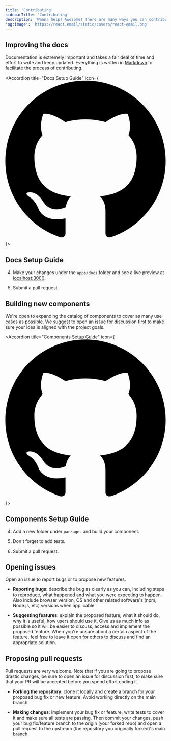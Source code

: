 ```yaml
---
title: 'Contributing'
sidebarTitle: 'Contributing'
description: 'Wanna help? Awesome! There are many ways you can contribute.'
'og:image': 'https://react.email/static/covers/react-email.png'
---
```



## Improving the docs

Documentation is extremely important and takes a fair deal of time and effort to write and keep updated. Everything is written in [Markdown](https://www.markdownguide.org/) to facilitate the process of contributing.

<Accordion title="Docs Setup Guide" icon={
    <svg
      xmlns="http://www.w3.org/2000/svg"
      viewBox="0 0 24 24"
    >
      <path d="M12 0c-6.626 0-12 5.373-12 12 0 5.302 3.438 9.8 8.207 11.387.599.111.793-.261.793-.577v-2.234c-3.338.726-4.033-1.416-4.033-1.416-.546-1.387-1.333-1.756-1.333-1.756-1.089-.745.083-.729.083-.729 1.205.084 1.839 1.237 1.839 1.237 1.07 1.834 2.807 1.304 3.492.997.107-.775.418-1.305.762-1.604-2.665-.305-5.467-1.334-5.467-5.931 0-1.311.469-2.381 1.236-3.221-.124-.303-.535-1.524.117-3.176 0 0 1.008-.322 3.301 1.23.957-.266 1.983-.399 3.003-.404 1.02.005 2.047.138 3.006.404 2.291-1.552 3.297-1.23 3.297-1.23.653 1.653.242 2.874.118 3.176.77.84 1.235 1.911 1.235 3.221 0 4.609-2.807 5.624-5.479 5.921.43.372.823 1.102.823 2.222v3.293c0 .319.192.694.801.576 4.765-1.589 8.199-6.086 8.199-11.386 0-6.627-5.373-12-12-12z" />
    </svg>
}>

## Docs Setup Guide

<LocalDev />

4. Make your changes under the `apps/docs` folder and see a live preview at [localhost:3000](http://localhost:3000).

5. Submit a pull request.

</Accordion>

## Building new components

We're open to expanding the catalog of components to cover as many use cases as possible. We suggest to open an issue for discussion first to make sure your idea is aligned with the project goals.

<Accordion title="Components Setup Guide" icon={
    <svg
      xmlns="http://www.w3.org/2000/svg"
      viewBox="0 0 24 24"
    >
      <path d="M12 0c-6.626 0-12 5.373-12 12 0 5.302 3.438 9.8 8.207 11.387.599.111.793-.261.793-.577v-2.234c-3.338.726-4.033-1.416-4.033-1.416-.546-1.387-1.333-1.756-1.333-1.756-1.089-.745.083-.729.083-.729 1.205.084 1.839 1.237 1.839 1.237 1.07 1.834 2.807 1.304 3.492.997.107-.775.418-1.305.762-1.604-2.665-.305-5.467-1.334-5.467-5.931 0-1.311.469-2.381 1.236-3.221-.124-.303-.535-1.524.117-3.176 0 0 1.008-.322 3.301 1.23.957-.266 1.983-.399 3.003-.404 1.02.005 2.047.138 3.006.404 2.291-1.552 3.297-1.23 3.297-1.23.653 1.653.242 2.874.118 3.176.77.84 1.235 1.911 1.235 3.221 0 4.609-2.807 5.624-5.479 5.921.43.372.823 1.102.823 2.222v3.293c0 .319.192.694.801.576 4.765-1.589 8.199-6.086 8.199-11.386 0-6.627-5.373-12-12-12z" />
    </svg>
}>

## Components Setup Guide

<LocalDev />

4. Add a new folder under `packages` and build your component.

5. Don't forget to add tests.

6. Submit a pull request.

</Accordion>

## Opening issues

Open an issue to report bugs or to propose new features.

- **Reporting bugs**: describe the bug as clearly as you can, including steps to reproduce, what happened and what you were expecting to happen. Also include browser version, OS and other related software's (npm, Node.js, etc) versions when applicable.

- **Suggesting features**: explain the proposed feature, what it should do, why it is useful, how users should use it. Give us as much info as possible so it will be easier to discuss, access and implement the proposed feature. When you're unsure about a certain aspect of the feature, feel free to leave it open for others to discuss and find an appropriate solution.

## Proposing pull requests

Pull requests are very welcome. Note that if you are going to propose drastic changes, be sure to open an issue for discussion first, to make sure that your PR will be accepted before you spend effort coding it.

- **Forking the repository**: clone it locally and create a branch for your proposed bug fix or new feature. Avoid working directly on the main branch.

- **Making changes**: implement your bug fix or feature, write tests to cover it and make sure all tests are passing. Then commit your changes, push your bug fix/feature branch to the origin (your forked repo) and open a pull request to the upstream (the repository you originally forked)'s main branch.
